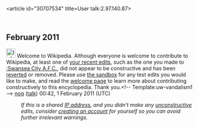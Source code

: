 <article id="30707534" title=User talk:2.97.140.87>
	<talkpage id="30707534" title="User talk:2.97.140.87">
== February 2011 ==
[[File:Information.svg|25px|alt=|link=]] Welcome to Wikipedia. Although everyone is welcome to contribute to Wikipedia, at least one of [[Special:Contributions/2.97.140.87|your recent edits]], such as the one you made to [[:Swansea City A.F.C.]], did not appear to be constructive and has been [[Help:Reverting|reverted]] or removed. Please use [[Wikipedia:Sandbox|the sandbox]] for any test edits you would like to make, and read the [[Wikipedia:Welcoming committee/Welcome to Wikipedia|welcome page]] to learn more about contributing constructively to this encyclopedia. Thank you.&lt;!-- Template:uw-vandalism1 --&gt; [[User:Noq|noq]] ([[User talk:Noq|talk]]) 00:42, 1 February 2011 (UTC)
:''If this is a shared [[IP address]], and you didn't make any [[Wikipedia:vandalism|unconstructive]] edits, consider [[Wikipedia:Why create an account?|creating an account]] for yourself so you can avoid further irrelevant warnings.''
	</talkpage>
</article>